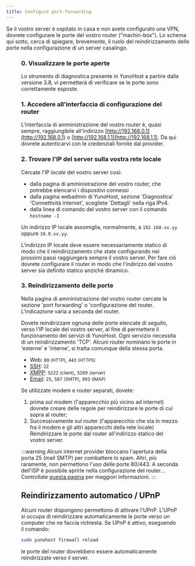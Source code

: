 ```yaml
---
title: Configure port-forwarding
---
```


Se il vostro server è ospitato in casa e non avete configurato una VPN, dovrete configurare le porte del vostro router ("machin-box"). Lo schema qui sotto, cerca di spiegare, brevemente, il ruolo del reindirizzamento delle porte nella configurazione di un server casalingo.

<Figure caption="Illustration of the importance of port-forwarding" src="/img/portForwarding_en.png" />

### 0. Visualizzare le porte aperte

Lo strumento di diagnostica presente in YunoHost a partire dalla versione 3.8, vi permetterà di verificare se
le porte sono correttamente esposte.

### 1. Accedere all'interfaccia di configurazione del router

L'interfaccia di amministrazione del vostro router è, quasi sempre, raggiungibile all'indirizzo [http://192.168.0.1](http://192.168.0.1) o [http://192.168.1.1](http://192.168.1.1). Da qui dovrete autenticarvi con le credenziali fornite dal provider.

### 2. Trovare l'IP del server sulla vostra rete locale

Cercate l'IP *locale* del vostro server così:

- dalla pagina di amministrazione del vostro router, che potrebbe elencarvi i dispositivi connessi
- dalla pagina webadmin di YunoHost, sezione 'Diagnostica' 'Connettività internet', scegliete 'Dettagli' nella riga IPv4.
- dalla linea di comando del vostro server con il comando `hostname -I`

Un indirizzo IP locale assomiglia, normalmente, a `192.168.xx.yy` oppure `10.0.xx.yy`.

L'indirizzo IP locale deve essere necessariamente statico di modo che il reindirizzamento che state configurando nei prossimi passi raggiungerà sempre il vostro server. Per fare ciò dovrete configurare il router in modo che l'indirizzo del vostro server sia definito statico anziché dinamico.

### 3. Reindirizzamento delle porte

Nella pagina di amministrazione del vostro router cercate la sezione 'port forwarding' o 'configurazione del router. L'indicazione varia a seconda del router.

Dovete reindirizzare ognuna delle porte elencate di seguito, verso l'IP locale del vostro server, al fine di permettere il funzionamento dei servizi di YunoHost. Ogni servizio necessita di un reindirizzamento 'TCP'. Alcuni router nominano le porte in 'esterne' e 'interne', si tratta comunque della stessa porta.

- Web: `80` <small>(HTTP)</small>, `443` <small>(HTTPS)</small>
- [SSH](/admin/command_line): `22`
- [XMPP](https://wikipedia.org/wiki/XMPP): `5222` <small>(client)</small>, `5269` <small>(server)</small>
- [Email](/admin/email): `25`, `587` <small>(SMTP)</small>, `993` <small>(IMAP)</small>

Se utilizzate modem e router separati, dovete:

1. prima sul modem (l'apparecchio più vicino ad internet) dovrete creare delle regole per reindirizzare le porte di cui sopra al router;
2. Successivamente sul router (l'apparecchio che sta in mezzo fra il modem e gli altri apparecchi della rete locale) Reindirizzare le porte dal router all'indirizzo statico del vostro server.

:::warning
<FAIcon icon="fa-exclamation-triangle"/> Alcuni internet provider bloccano l'apertura della porta 25 (mail SMTP) per combattere lo spam. Altri, più raramente, non permettono l'uso delle porte 80/443. A seconda dell'ISP è possibile aprirle nella configurazione del router... Controllate [questa pagina](/admin/get_started/providers/isp/) per maggiori informazioni.
:::

## Reindirizzamento automatico / UPnP

Alcuni router dispongono permettono di attivare l'UPnP. L'UPnP si occupa di reindirizzare automaticamente le porte verso un computer che ne faccia richiesta. Se UPnP è attivo, eseguendo il comando:

```bash
sudo yunohost firewall reload
```

le porte del router dovrebbero essere automaticamente reindirizzate verso il server.
